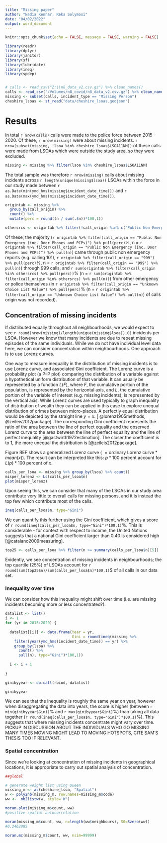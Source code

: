 ```yaml
---
title: "Missing paper"
author: "Nadia Kennar, Reka Solymosi"
date: "04/02/2022"
output: word_document
---
```


```r
knitr::opts_chunk$set(echo = FALSE, message = FALSE, warning = FALSE)

library(readr)
library(dplyr)
library(janitor)
library(sf)
library(lubridate)
library(ineq)
library(spdep)


# calls <- read_csv("Z:\\n8_data_v2.csv.gz") %>% clean_names()
calls <- read_csv("/Volumes/n8_covid/n8_data_v2.csv.gz") %>% clean_names()
missing <- subset(calls, incident_type == "Missing Person")
cheshire_lsoas <- st_read("data/cheshire_lsoas.geojson")

```
# Results

In total `r nrow(calls)` calls were made to the police force between 2015 - 2020. Of these, `r nrow(missing)` were about missing incidents. `r nrow(subset(missing, !lsoa %in% cheshire_lsoas$LSOA11NM))` of these calls were made from LSOAs which were outside the study area, so they were excluded. 


```r

missing <- missing %>% filter(lsoa %in% cheshire_lsoas$LSOA11NM)

```


The total sample was therefore `r nrow(missing)` calls about missing incidents across `r length(unique(missing$lsoa))` LSOAs within the force in our study made between  `r as.Date(min(ymd_hms(missing$incident_date_time)))` and `r as.Date(max(ymd_hms(missing$incident_date_time)))`. 

```r

origintab <- missing %>% 
  group_by(call_origin) %>% 
  count() %>% 
  mutate(perc = round((n / sum(.$n))*100,1))

othersrcs <- origintab %>% filter(!call_origin %in% c("Public Non Emergency (inc. Door Phones and PCPs)", "999", "Unknown Choice List Value")) %>% pull(call_origin)

```

Of these, the majority (`r origintab %>% filter(call_origin == "Public Non Emergency (inc. Door Phones and PCPs)") %>% pull(perc)`%, n = `r origintab %>% filter(call_origin == "Public Non Emergency (inc. Door Phones and PCPs)") %>% pull(n)`)  came through public non emergency reports (e.g. calling 101), `r origintab %>% filter(call_origin == "999") %>% pull(perc)`%, n = `r origintab %>% filter(call_origin == "999") %>% pull(n)`) through 999 calls, and `r sum(origintab %>% filter(call_origin %in% othersrcs) %>% pull(perc))`% (n = `r sum(origintab %>% filter(call_origin %in% othersrcs) %>% pull(n))`) from other emergency or police themselves (in `r origintab %>% filter(call_origin == "Unknown Choice List Value") %>% pull(perc)`% (n = `r origintab %>% filter(call_origin == "Unknown Choice List Value") %>% pull(n)`) of calls origin was not recorded). 

## Concentration of missing incidents

If distributed equally throughout all neighbourhoods, we would expect to see `r round(nrow(missing)/length(unique(missing$lsoa)),0)` incidents per LSOA. However we know that many incidents are due to repeat missing episodes of the same individuals. While we do not have individual level data here, we can consider concentration within neighbourhoods. One approach is to use Lorenz curves. 

One way to measure inequality in the distribution of missing incidents is to use  Lorenz curve, and associated Gini coefficient. The Lorenz curve is a probability plot (a P–P plot) comparing the distribution of a variable against a hypothetical uniform distribution of that variable. It can usually be represented by a function $L(F)$, where $F$, the cumulative portion of the population, is represented by the horizontal axis, and $L$, the cumulative portion of the variable of interest (e.g. missing incidents), is represented by the vertical axis. While Lorenz curves are used typically to graph inequality of distribution of wealth they can be applied in this case to explore unequal distribution of crimes between micro-places. A perfectly equal distribution would be depicted by the straight line $y = x$. [ @lorenz1905methods, @zeileis2012package]. The corresponding Gini coefficient represents the ratio of the area between the line of perfect equality and the observed Lorenz curve to the area between the line of perfect equality and the line of perfect inequality [@gastwirth1972estimation]. The closer the coefficient is to 1, the more unequal the distribution is [@zeileis2012package].

Figure REF shows a generalized Lorenz curve ( $= \text{ordinary Lorenz curve} * mean(x)$). The result can be interpreted like this: $p*100$ percent account for $L(p)*100$ percent of $x$. 

```r

calls_per_lsoa <- missing %>% group_by(lsoa) %>% count()
misper_lorenz <- Lc(calls_per_lsoa$n)
plot(misper_lorenz)

```

Upon seeing this, we can consider that many of the LSOAs in our study area contribute very little to overall calls for missing persons, and it is instead the top few which contribute most of the calls. 


```r
ineq(calls_per_lsoa$n, type="Gini")
```

We can quantify this further using the Gini coefficient, which gives a score of `r round(ineq(calls_per_lsoa$n, type="Gini")*100,1)`%. This is considerable - for context with respect to income, the United Nations suggests that a national Gini coefficient larger than 0.40 is considered high [@catalano2009measuring]. 

```r

top25 <- calls_per_lsoa %>% filter(n >= summary(calls_per_lsoa$n)[5])


```

Evidently, we see concentration of missing incidents in neighbourhoods; the top quartile (25%) of LSOAs account for `r round(sum(top25$n)/sum(calls_per_lsoa$n)*100,1)`$ of all calls in our data set. 


### Inequality over time

We can consider how this inequality might shift over time (i.e. are missing incidents becoming more or less concentrated?). 


```r



datalist <- list()
i <- 1
for (yr in 2015:2020) {
  
  datalist[[i]] <- data.frame(Year = yr, 
                              Gini = round(ineq(missing %>% 
    filter(year(ymd_hms(incident_date_time)) == yr) %>% 
    group_by(lsoa) %>% 
      count() %>% 
      pull(n), type="Gini")*100,1))
  
  i <- i + 1
  
}

ginibyyear <- do.call(rbind, datalist)

ginibyyear
```

We can see that the inequality is roughly the same year on year, however when disaggregating the data into years, the score is higher (between `r min(ginibyyear$Gini)`% and `r max(ginibyyear$Gini)`%) than taking all data together (`r round(ineq(calls_per_lsoa$n, type="Gini")*100,1)`%). This suggests that where missing incidents concentrate might vary over time. PICKUP IN DISCUSSION ABOUT THE INDIVIDUALS WHO GO MISSING MANY TIMES MOVING MIGHT LEAD TO MOVING HOTSPOTS, CITE SAM'S THESIS TOO IF RELEVANT. 



### Spatial concentration

Since we're looking at concentration of missing incidents in geographical locations, it is appropriate to carry out spatial analysis of concentration. 


```r



##global 

# generate weight list using Queen 
missing_m <- as(cheshire_lsoa, "Spatial")
w <- poly2nb(missing_m, row.names=missing_m$code)
ww <-  nb2listw(w, style='W')

moran.plot(missing_m$count, ww) 
#positive spatial autocorrelation 

moran(missing_m$count, ww, n=length(ww$neighbours), S0=Szero(ww))
#0.2462985

moran.mc(missing_m$count, ww, nsim=99999)


```


